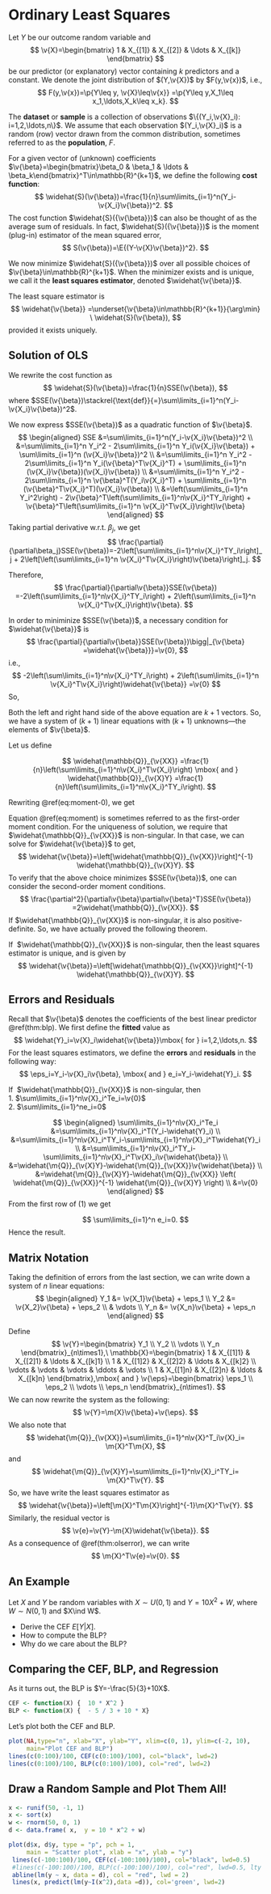 # Ordinary Least Squares
Let $Y$ be our outcome random variable and 
$$
\v{X}=\begin{bmatrix}
1 & X_{[1]} & X_{[2]} & \ldots & X_{[k]}
\end{bmatrix}
$$ 
be our predictor (or explanatory) vector containing $k$ predictors and a constant. We denote the joint distribution of $(Y,\v{X})$ by $F(y,\v{x})$, i.e.,
$$
F(y,\v{x})=\p{Y\leq y, \v{X}\leq\v{x}}
=\p{Y\leq y,X_1\leq x_1,\ldots,X_k\leq x_k}.
$$

The **dataset** or **sample** is a collection of observations $\{(Y_i,\v{X}_i): i=1,2,\ldots,n\}$. We assume that each observation
$(Y_i,\v{X}_i)$ is a random (row) vector drawn from the common distribution, sometimes referred to as the **population**, $F$.

For a given vector of (unknown) coefficients 
$\v{\beta}=\begin{bmatrix}\beta_0 & \beta_1 & \ldots & \beta_k\end{bmatrix}^T\in\mathbb{R}^{k+1}$, we define the following **cost function**:
$$
\widehat{S}(\v{\beta})=\frac{1}{n}\sum\limits_{i=1}^n(Y_i-\v{X_i}\v{\beta})^2.
$$
The cost function $\widehat{S}({\v{\beta}})$ can also be thought of as the average sum of residuals. In fact, $\widehat{S}({\v{\beta}})$ is the moment (plug-in) estimator of the mean squared error, 
$$
S(\v{\beta})=\E{(Y-\v{X}\v{\beta})^2}.
$$

We now minimize $\widehat{S}({\v{\beta}})$ over all possible choices of
$\v{\beta}\in\mathbb{R}^{k+1}$. When the minimizer exists and is unique, we call it the **least squares estimator**, denoted $\widehat{\v{\beta}}$. 

:::{.definition name="(Ordinary) Least Squares Estimator"}
The least square estimator is $$
\widehat{\v{\beta}}
=\underset{\v{\beta}\in\mathbb{R}^{k+1}}{\arg\min} \ \widehat{S}(\v{\beta}),
$$
provided it exists uniquely.
:::

## Solution of OLS
We rewrite the cost function as
$$
\widehat{S}(\v{\beta})=\frac{1}{n}SSE(\v{\beta}),
$$
where 
$SSE(\v{\beta})\stackrel{\text{def}}{=}\sum\limits_{i=1}^n(Y_i-\v{X_i}\v{\beta})^2$.

We now express $SSE(\v{\beta})$ as a quadratic function of $\v{\beta}$.
$$
\begin{aligned}
SSE &=\sum\limits_{i=1}^n(Y_i-\v{X_i}\v{\beta})^2 \\
&=\sum\limits_{i=1}^n Y_i^2 
  - 2\sum\limits_{i=1}^n Y_i(\v{X_i}\v{\beta})
  + \sum\limits_{i=1}^n (\v{X_i}\v{\beta})^2 \\
&=\sum\limits_{i=1}^n Y_i^2 
  - 2\sum\limits_{i=1}^n Y_i(\v{\beta}^T\v{X_i}^T)
  + \sum\limits_{i=1}^n (\v{X_i}\v{\beta})(\v{X_i}\v{\beta}) \\
&=\sum\limits_{i=1}^n Y_i^2 
  - 2\sum\limits_{i=1}^n \v{\beta}^T(Y_i\v{X_i}^T)
  + \sum\limits_{i=1}^n (\v{\beta}^T\v{X_i}^T)(\v{X_i}\v{\beta}) \\
&=\left(\sum\limits_{i=1}^n Y_i^2\right) 
  - 2\v{\beta}^T\left(\sum\limits_{i=1}^n\v{X_i}^TY_i\right)
  + \v{\beta}^T\left(\sum\limits_{i=1}^n \v{X_i}^T\v{X_i}\right)\v{\beta}
\end{aligned}
$$
Taking partial derivative w.r.t. $\beta_j$, we get
$$
\frac{\partial}{\partial\beta_j}SSE(\v{\beta})=-2\left[\sum\limits_{i=1}^n\v{X_i}^TY_i\right]_j 
+ 2\left[\left(\sum\limits_{i=1}^n  \v{X_i}^T\v{X_i}\right)\v{\beta}\right]_j.
$$

Therefore,
$$
\frac{\partial}{\partial\v{\beta}}SSE(\v{\beta})
=-2\left(\sum\limits_{i=1}^n\v{X_i}^TY_i\right) 
+ 2\left(\sum\limits_{i=1}^n  \v{X_i}^T\v{X_i}\right)\v{\beta}.
$$

In order to miniminize $SSE(\v{\beta})$, a necessary condition for $\widehat{\v{\beta}}$ is
$$
\frac{\partial}{\partial\v{\beta}}SSE(\v{\beta})\bigg|_{\v{\beta}
=\widehat{\v{\beta}}}=\v{0},
$$
i.e.,
$$
-2\left(\sum\limits_{i=1}^n\v{X_i}^TY_i\right) 
+ 2\left(\sum\limits_{i=1}^n  \v{X_i}^T\v{X_i}\right)\widehat{\v{\beta}}
=\v{0}
$$
So,
\begin{equation}
\left(\sum\limits_{i=1}^n\v{X_i}^TY_i\right)
=\left(\sum\limits_{i=1}^n  \v{X_i}^T\v{X_i}\right)\widehat{\v{\beta}}
(\#eq:moment-0)
\end{equation}

Both the left and right hand side of the above equation are $k+1$ vectors. So, we have a system of $(k+1)$ linear equations with $(k+1)$ unknowns---the elements of $\v{\beta}$. 

Let us define

$$
\widehat{\mathbb{Q}}_{\v{XX}}
=\frac{1}{n}\left(\sum\limits_{i=1}^n\v{X_i}^T\v{X_i}\right)
\mbox{ and }
\widehat{\mathbb{Q}}_{\v{X}Y}
=\frac{1}{n}\left(\sum\limits_{i=1}^n\v{X_i}^TY_i\right).
$$

Rewriting \@ref(eq:moment-0), we get
\begin{equation}
\widehat{\mathbb{Q}}_{\v{X}Y}=\widehat{\mathbb{Q}}_{\v{XX}}
\widehat{\v{\beta}}.
(\#eq:moment)
\end{equation}

Equation \@ref(eq:moment) is sometimes referred to as the first-order moment condition. For the uniqueness of solution, we require that
$\widehat{\mathbb{Q}}_{\v{XX}}$ is non-singular. In that case, we can solve for $\widehat{\v{\beta}}$ to get,
$$
\widehat{\v{\beta}}=\left[\widehat{\mathbb{Q}}_{\v{XX}}\right]^{-1}
\widehat{\mathbb{Q}}_{\v{X}Y}.
$$
To verify that the above choice minimizes $SSE(\v{\beta})$,
one can consider the second-order moment conditions.
$$
\frac{\partial^2}{\partial\v{\beta}\partial\v{\beta}^T}SSE(\v{\beta})
=2\widehat{\mathbb{Q}}_{\v{XX}}.
$$
If $\widehat{\mathbb{Q}}_{\v{XX}}$ is non-singular, it is also positive-definite. So, we have actually proved the following theorem.

:::{.theorem}
If \ $\widehat{\mathbb{Q}}_{\v{XX}}$ is non-singular, then the
least squares estimator is unique, and is given by
$$
\widehat{\v{\beta}}=\left[\widehat{\mathbb{Q}}_{\v{XX}}\right]^{-1}
\widehat{\mathbb{Q}}_{\v{X}Y}.
$$
:::


## Errors and Residuals
Recall that $\v{\beta}$ denotes the coefficients of the best linear predictor \@ref(thm:blp). We first define the **fitted** value as
$$
\widehat{Y}_i=\v{X}_i\widehat{\v{\beta}}\mbox{ for }
i=1,2,\ldots,n.
$$
For the least squares estimators, we define the **errors** and **residuals** in the following way:
$$
\eps_i=Y_i-\v{X}_i\v{\beta}, \mbox{ and } 
e_i=Y_i-\widehat{Y}_i.
$$

:::{.theorem #olserror name="Least Squares Error"}
If \ $\widehat{\mathbb{Q}}_{\v{XX}}$ is non-singular, then  
1. $\sum\limits_{i=1}^n\v{X}_i^Te_i=\v{0}$  
2. $\sum\limits_{i=1}^ne_i=0$
:::

:::{.proof}
$$
\begin{aligned}
\sum\limits_{i=1}^n\v{X}_i^Te_i 
&=\sum\limits_{i=1}^n\v{X}_i^T(Y_i-\widehat{Y}_i) \\
&=\sum\limits_{i=1}^n\v{X}_i^TY_i-\sum\limits_{i=1}^n\v{X}_i^T\widehat{Y}_i \\
&=\sum\limits_{i=1}^n\v{X}_i^TY_i-\sum\limits_{i=1}^n\v{X}_i^T\v{X}_i\v{\widehat{\beta}} \\
&=\widehat{\m{Q}}_{\v{X}Y}-\widehat{\m{Q}}_{\v{XX}}\v{\widehat{\beta}} \\
&=\widehat{\m{Q}}_{\v{X}Y}-\widehat{\m{Q}}_{\v{XX}}
\left( \widehat{\m{Q}}_{\v{XX}}^{-1} \widehat{\m{Q}}_{\v{X}Y} \right) \\
&=\v{0}
\end{aligned}
$$
From the first row of (1) we get

$$
\sum\limits_{i=1}^n e_i=0.
$$
Hence the result.
:::


## Matrix Notation
Taking the definition of errors from the last section, we can write down a system of $n$ linear equations:
$$
\begin{aligned}
Y_1 &= \v{X_1}\v{\beta} + \eps_1 \\
Y_2 &= \v{X_2}\v{\beta} + \eps_2 \\
& \vdots \\
Y_n &= \v{X_n}\v{\beta} + \eps_n
\end{aligned}
$$

Define 
$$
\v{Y}=\begin{bmatrix}
Y_1 \\
Y_2 \\
\vdots \\
Y_n
\end{bmatrix}_{n\times1},\ 
\mathbb{X}=\begin{bmatrix}
1 & X_{[1]1} & X_{[2]1} & \ldots & X_{[k]1} \\
1 & X_{[1]2} & X_{[2]2} & \ldots & X_{[k]2} \\
\vdots & \vdots & \vdots & \ddots & \vdots \\
1 & X_{[1]n} & X_{[2]n} & \ldots & X_{[k]n}
\end{bmatrix},\mbox{ and }
\v{\eps}=\begin{bmatrix}
\eps_1 \\
\eps_2 \\
\vdots \\
\eps_n
\end{bmatrix}_{n\times1}.
$$
We can now rewrite the system as the following:
$$
\v{Y}=\m{X}\v{\beta}+\v{\eps}.
$$
We also note that
$$
\widehat{\m{Q}}_{\v{XX}}=\sum\limits_{i=1}^n\v{X}^T_i\v{X}_i=
\m{X}^T\m{X},
$$
and
$$
\widehat{\m{Q}}_{\v{X}Y}=\sum\limits_{i=1}^n\v{X}_i^TY_i=
\m{X}^T\v{Y}.
$$
So, we have write the least squares estimator as
$$
\widehat{\v{\beta}}=\left[\m{X}^T\m{X}\right]^{-1}\m{X}^T\v{Y}.
$$
Similarly, the residual vector is
$$
\v{e}=\v{Y}-\m{X}\widehat{\v{\beta}}.
$$
As a consequence of \@ref(thm:olserror), we can write
$$
\m{X}^T\v{e}=\v{0}.
$$


## An Example
Let $X$ and $Y$ be random variables with $X\sim U(0,1)$ and $Y=10X^2+W$, 
where $W\sim N(0,1)$ and $X\ind W$. 

- Derive the CEF $E[Y|X]$.
- How to compute the BLP?
- Why do we care about the BLP?
\newpage

## Comparing the CEF, BLP, and Regression
As it turns out, the BLP is $Y=-\frac{5}{3}+10X$.
```r
CEF <- function(X) {  10 * X^2 }
BLP <- function(X) {  - 5 / 3 + 10 * X}
```

Let's plot both the CEF and BLP.
```r
plot(NA,type="n", xlab="X", ylab="Y", xlim=c(0, 1), ylim=c(-2, 10), 
     main="Plot CEF and BLP")
lines(c(0:100)/100, CEF(c(0:100)/100), col="black", lwd=2)
lines(c(0:100)/100, BLP(c(0:100)/100), col="red", lwd=2)
```

## Draw a Random Sample and Plot Them All!
```r
x <- runif(50, -1, 1)
x <- sort(x)
w <- rnorm(50, 0, 1)
d <- data.frame( x,  y = 10 * x^2 + w)

plot(d$x, d$y, type = "p", pch = 1, 
     main = "Scatter plot", xlab = "x", ylab = "y")
 lines(c(-100:100)/100, CEF(c(-100:100)/100), col="black", lwd=0.5)
 #lines(c(-100:100)/100, BLP(c(-100:100)/100), col="red", lwd=0.5, lty = 2)
 abline(lm(y ~ x, data = d), col = "red", lwd = 2)
 lines(x, predict(lm(y~I(x^2),data =d)), col='green', lwd=2)
```